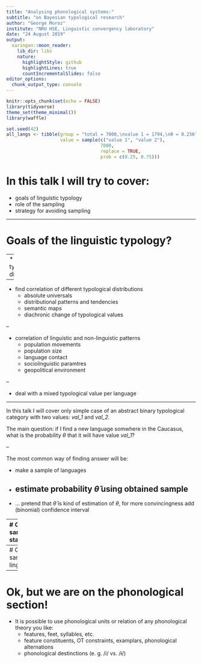 ```yaml
---
title: "Analysing phonological systems:"
subtitle: "on Bayesian typological research"
author: "George Moroz"
institute: "NRU HSE, Linguistic convergency laboratory"
date: "24 August 2019"
output:
  xaringan::moon_reader:
    lib_dir: libs
    nature:
      highlightStyle: github
      highlightLines: true
      countIncrementalSlides: false
editor_options: 
  chunk_output_type: console
---
```


```r
knitr::opts_chunk$set(echo = FALSE)
library(tidyverse)
theme_set(theme_minimal())
library(waffle)

set.seed(42)
all_langs <- tibble(group = "total = 7000,\nvalue 1 = 1794,\nθ = 0.256",
                    value = sample(c("value 1", "value 2"),
                                   7000,
                                   replace = TRUE,
                                   prob = c(0.25, 0.75)))
```

# In this talk I will try to cover:

* goals of linguistic typology
* role of the sampling
* strategy for avoiding sampling

---

# Goals of the linguistic typology?

--
* attest a typological distributions

--

* find correlation of different typological distributions
    * absolute universals
    * distributional patterns and tendencies
    * semantic maps
    * diachronic change of typological values
    
--

* correlation of linguistic and non-linguistic patterns
    * population movements
    * population size
    * language contact
    * sociolinguistic paramtres
    * geopolitical environment
    
--
  
* deal with a mixed typological value per language

---

In this talk I will cover only simple case of an abstract binary typological category with two values: *val_1* and *val_2*.

The main question: if I find a new language somwhere in the Caucasus, what is the probability $\theta$ that it will have value *val_1*?

--

The most common way of finding answer will be:

* make a sample of languages
* estimate probability $\hat{\theta}$ using obtained sample
--
* ... pretend that $\hat{\theta}$ is kind of estimation of $\theta$, for more convincingness add (binomial) confidence interval

---
# On sampling: stats

.pull-left[
1. randomly pick some languages
]

.pull-right[
```r
all_langs %>%
  sample_n(200) %>%
  mutate(group = "total = 200,\nvalue 1 = 49,\nθ = 0.245") %>%
  rbind(all_langs) %>%
  count(group, value) ->
  simple_sample_results

simple_sample_results %>%
  ggplot(aes(fill = value, values = n)) +
  geom_waffle(color = "white", size = .3, n_rows = 70, flip = TRUE, show.legend = FALSE) +
  facet_wrap(~group, nrow = 1, strip.position = "bottom")+
  ggthemes::scale_fill_tableau(name=NULL)+
  theme_minimal(base_family = "Roboto Condensed")+
  scale_x_discrete()+
  scale_y_continuous(labels = function(x) x * 70, # make this multiplyer the same as n_rows
                     expand = c(0,0))+
  theme(panel.grid = element_blank(), axis.ticks.y = element_line())
```

]


---
# On sampling: linguistics

---
# Ok, but we are on the phonological section!

* It is possible to use phonological units or relation of any phonological theory you like:
    * features, feet, syllables, etc.
    * feature constituents, OT constraints, examplars, phonological alternations
    * phonological destinctions (e. g. /i/ vs. /ɨ/)
